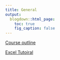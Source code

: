 ```yaml
---
title: General
output:
  blogdown::html_page:
    toc: true
    fig_caption: false
---
```


[Course outline](../../files/MBAS-Financial-Fundamentals-Summer-2020.docx)

[Excel Tutoiral](../../files/Excel Tutorial.xlsx)